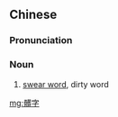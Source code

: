 {{also|脏字}}
==Chinese==
{{zh-forms|s=脏字}}

===Pronunciation===
{{zh-pron
|m=zàngzì,er=y
|c=zong1 zi6
|cat=n
}}

===Noun===
{{zh-noun}}

# [[swear word]], dirty word {{gloss|impolite or offensive taboo word}}

[[mg:髒字]]